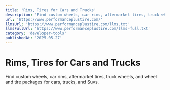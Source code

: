 ```yaml
---
title: 'Rims, Tires for Cars and Trucks'
description: 'Find custom wheels, car rims, aftermarket tires, truck wheels, and wheel and tire packages for cars, trucks, and Suvs.'
url: 'https://www.performanceplustire.com/'
llmsUrl: 'https://www.performanceplustire.com/llms.txt'
llmsFullUrl: 'https://www.performanceplustire.com/llms-full.txt'
category: 'developer-tools'
publishedAt: '2025-05-27'
---
```


# Rims, Tires for Cars and Trucks

Find custom wheels, car rims, aftermarket tires, truck wheels, and wheel and tire packages for cars, trucks, and Suvs.
